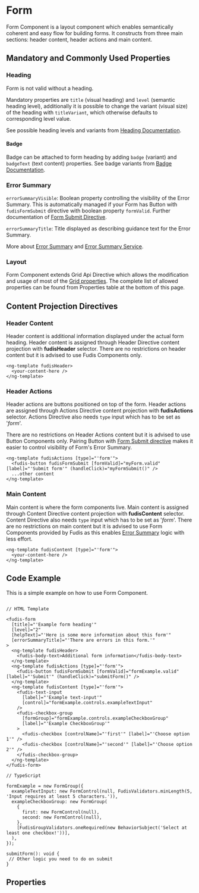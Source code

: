 
<Meta title="Components/Form/Form" />

# Form

Form Component is a layout component which enables semantically coherent and easy flow for building forms. It constructs from three main sections: header content, header actions and main content.

## Mandatory and Commonly Used Properties

### Heading

Form is not valid without a heading.

Mandatory properties are `title` (visual heading) and `level` (semantic heading level), additionally it is possible to change the variant (visual size) of the heading with `titleVariant`, which otherwise defaults to corresponding level value.

See possible heading levels and variants from [Heading Documentation](/docs/components-typography-heading--documentation).

#### Badge

Badge can be attached to form heading by adding `badge` (variant) and `badgeText` (text content) properties.
See badge variants from [Badge Documentation](/docs/components-badge--documentation).

### Error Summary

`errorSummaryVisible`: Boolean property controlling the visibility of the Error Summary. This is automatically managed if your Form has Button with `fudisFormSubmit` directive with boolean property `formValid`. Further documentation of [Form Submit Directive](/docs/directives-form-actions--documentation).

`errorSummaryTitle`: Title displayed as describing guidance text for the Error Summary.

More about [Error Summary](/docs/components-form-error-summary--documentation) and [Error Summary Service](/docs/services-error-summary--documentation).

### Layout

Form Component extends Grid Api Directive which allows the modification and usage of most of the [Grid properties](/docs/directives-grid-grid--documentation).
The complete list of allowed properties can be found from Properties table at the bottom of this page.

## Content Projection Directives

### Header Content

Header content is additional information displayed under the actual form heading.
Header content is assigned through Header Directive content projection with **fudisHeader** selector.
There are no restrictions on header content but it is advised to use Fudis Components only.

```
<ng-template fudisHeader>
  <your-content-here />
</ng-template>
```

### Header Actions

Header actions are buttons positioned on top of the form.
Header actions are assigned through Actions Directive content projection with **fudisActions** selector.
Actions Directive also needs `type` input which has to be set as '_form_'.

There are no restrictions on Header Actions content but it is advised to use Button Components only. Pairing Button with [Form Submit directive](/docs/directives-form-actions--documentation#form-submit-with-button) makes it easier to control visibility of Form's Error Summary.

```
<ng-template fudisActions [type]="'form'">
  <fudis-button fudisFormSubmit [formValid]="myForm.valid" [label]="'Submit form'" (handleClick)="myFormSubmit()" />
  ...other content
</ng-template>
```

### Main Content

Main content is where the form components live.
Main content is assigned through Content Directive content projection with **fudisContent** selector.
Content Directive also needs `type` input which has to be set as '_form_'.
There are no restrictions on main content but it is advised to use Form Components provided by Fudis as this enables [Error Summary](/docs/components-form-error-summary--documentation) logic with less effort.

```
<ng-template fudisContent [type]="'form'">
  <your-content-here />
</ng-template>
```

## Code Example

This is a simple example on how to use Form Component.

```

// HTML Template

<fudis-form
  [title]="'Example form heading'"
  [level]="2"
  [helpText]="'Here is some more information about this form'"
  [errorSummaryTitle]="'There are errors in this form.'"
>
  <ng-template fudisHeader>
    <fudis-body-text>Additional form information</fudis-body-text>
  </ng-template>
  <ng-template fudisActions [type]="'form'">
    <fudis-button fudisFormSubmit [formValid]="formExample.valid" [label]="'Submit'" (handleClick)="submitForm()" />
  </ng-template>
  <ng-template fudisContent [type]="'form'">
    <fudis-text-input
      [label]="'Example text-input'"
      [control]="formExample.controls.exampleTextInput"
    />
    <fudis-checkbox-group
      [formGroup]="formExample.controls.exampleCheckboxGroup"
      [label]="'Example CheckboxGroup'"
    >
      <fudis-checkbox [controlName]="'first'" [label]="'Choose option 1'" />
      <fudis-checkbox [controlName]="'second'" [label]="'Choose option 2'" />
    </fudis-checkbox-group>
  </ng-template>
</fudis-form>

// TypeScript

formExample = new FormGroup({
  exampleTextInput: new FormControl(null, FudisValidators.minLength(5, 'Input requires at least 5 characters.')),
  exampleCheckboxGroup: new FormGroup(
    {
      first: new FormControl(null),
      second: new FormControl(null),
    },
    [FudisGroupValidators.oneRequired(new BehaviorSubject('Select at least one checkbox!'))],
  ),
});

submitForm(): void {
 // Other logic you need to do on submit
}
```

## Properties

<ArgTypes of={FormComponent} exclude={formArgTypesExclude} />
